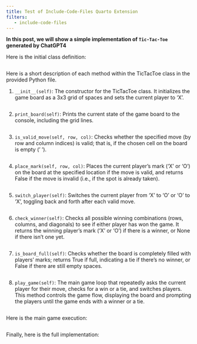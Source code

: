 ```yaml
---
title: Test of Include-Code-Files Quarto Extension
filters:
   - include-code-files
---
```


**In this post, we will show a simple implementation of `Tic-Tac-Toe` generated by ChatGPT4**

Here is the initial class definition:

```.python
```


Here is a short description of each method within the TicTacToe class in the provided Python file.


1. `__init__(self)`: The constructor for the TicTacToe class. It initializes the game board as a 3x3 grid of spaces and sets the current player to 'X'.

    ```.python
    ```

1. `print_board(self)`: Prints the current state of the game board to the console, including the grid lines.

    ```.python
    ```

1. `is_valid_move(self, row, col)`: Checks whether the specified move (by row and column indices) is valid; that is, if the chosen cell on the board is empty (' ').

    ```.python
    ```

1. `place_mark(self, row, col)`: Places the current player's mark ('X' or 'O') on the board at the specified location if the move is valid, and returns False if the move is invalid (i.e., if the spot is already taken).

    ```.python
    ```

1. `switch_player(self)`: Switches the current player from 'X' to 'O' or 'O' to 'X', toggling back and forth after each valid move.

    ```.python
    ```

1. `check_winner(self)`: Checks all possible winning combinations (rows, columns, and diagonals) to see if either player has won the game. It returns the winning player's mark ('X' or 'O') if there is a winner, or None if there isn't one yet.

    ```.python
    ```

1. `is_board_full(self)`: Checks whether the board is completely filled with players' marks; returns True if full, indicating a tie if there's no winner, or False if there are still empty spaces.

    ```.python
    ```

1. `play_game(self)`: The main game loop that repeatedly asks the current player for their move, checks for a win or a tie, and switches players. This method controls the game flow, displaying the board and prompting the players until the game ends with a winner or a tie.

    ```.python
    ```

Here is the main game execution:

```.python
```


Finally, here is the full implementation:

```.python
```
